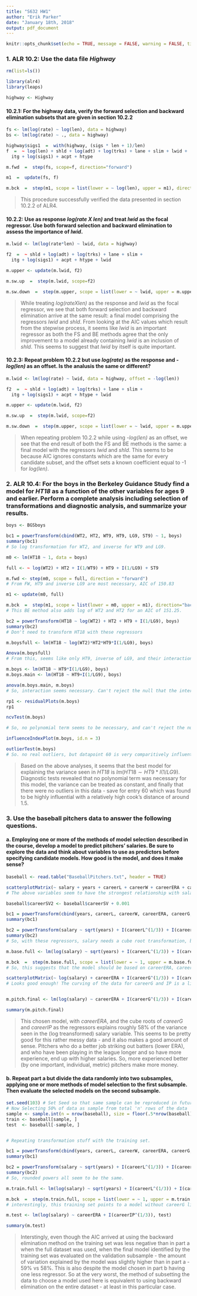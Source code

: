 ```yaml
---
title: "S632 HW1"
author: "Erik Parker"
date: "January 18th, 2018"
output: pdf_document
---
```


```r
knitr::opts_chunk$set(echo = TRUE, message = FALSE, warning = FALSE, tidy = TRUE)
```

### 1. ALR 10.2: Use the data file *Highway*

```r

rm(list=ls())

library(alr4)
library(leaps)

highway <- Highway

```

#### 10.2.1: For the highway data, verify the forward selection and backward elimination subsets that are given in section 10.2.2

```r

fs <- lm(log(rate) ~ log(len), data = highway)
bs <- lm(log(rate) ~ ., data = highway)

highway$sigs1  =  with(highway, (sigs * len + 1)/len)
f  =  ~ log(len) + shld + log(adt) + log(trks) + lane + slim + lwid +
  itg + log(sigs1) + acpt + htype

m.fwd  =  step(fs, scope=f, direction="forward")

m1  =  update(fs, f)

m.bck  =  step(m1, scope = list(lower = ~ log(len), upper = m1), direction="backward")

```

> This procedure successfully verified the data presented in section 10.2.2 of ALR4.

#### 10.2.2: Use as response *log(rate X len)* and treat *lwid* as the focal regressor. Use both forward selection and backward elimination to assess the importance of *lwid*.

```r

m.lwid <- lm(log(rate*len) ~ lwid, data = highway)

f2  =  ~ shld + log(adt) + log(trks) + lane + slim +
  itg + log(sigs1) + acpt + htype + lwid

m.upper <- update(m.lwid, f2)

m.sw.up  =  step(m.lwid, scope=f2)

m.sw.down  =  step(m.upper, scope = list(lower = ~ lwid, upper = m.upper), direction = "both")


```

> While treating *log(rateXlen)* as the response and *lwid* as the focal regressor, we see that both forward selection and backward elimination arrive at the same result: a final model comprising the regressors *lwid* and *shld*. From looking at the AIC values which result from the stepwise process, it seems like *lwid* is an important regressor as both the FS and BE methods agree that the only improvement to a model already containing *lwid* is an inclusion of *shld*. This seems to suggest that *lwid* by itself is quite important. 

#### 10.2.3: Repeat problem 10.2.2 but use *log(rate)* as the response and *-log(len)* as an offset. Is the analusis the same or different?

```r

m.lwid <- lm(log(rate) ~ lwid, data = highway, offset = -log(len))

f2  =  ~ shld + log(adt) + log(trks) + lane + slim +
  itg + log(sigs1) + acpt + htype + lwid

m.upper <- update(m.lwid, f2)

m.sw.up  =  step(m.lwid, scope=f2)

m.sw.down  =  step(m.upper, scope = list(lower = ~ lwid, upper = m.upper), direction = "both")

```

> When repeating problem 10.2.2 while using *-log(len)* as an offset, we see that the end result of both the FS and BE methods is the same: a final model with the regressors *lwid* and *shld*. This seems to be because AIC ignores constants which are the same for every candidate subset, and the offset sets a known coefficient equal to -1 for *log(len)*.


### 2. ALR 10.4: For the boys in the Berkeley Guidance Study find a model for *HT18* as a function of the other variables for ages 9 and earlier. Perform a complete analysis including selection of transformations and diagnostic analysis, and summarize your results.

```r

boys <- BGSboys

bc1 = powerTransform(cbind(WT2, HT2, WT9, HT9, LG9, ST9) ~ 1, boys)
summary(bc1)
# So log transformation for WT2, and inverse for WT9 and LG9.

m0 <- lm(HT18 ~ 1, data = boys)

full <- ~ log(WT2) + HT2 + I(1/WT9) + HT9 + I(1/LG9) + ST9

m.fwd <- step(m0, scope = full, direction = "forward")
# From FW, HT9 and inverse LG9 are most necessary, AIC of 150.83

m1 <- update(m0, full)

m.bck  =  step(m1, scope = list(lower = m0, upper = m1), direction="backward")
# This BE method also adds log of WT2 and HT2 for an AIC of 151.25.

bc2 = powerTransform(HT18 ~ log(WT2) + HT2 + HT9 + I(1/LG9), boys)
summary(bc2)
# Don't need to transform HT18 with these regressors

m.boysfull <- lm(HT18 ~ log(WT2)*HT2*HT9*I(1/LG9), boys)

Anova(m.boysfull)
# From this, seems like only HT9, inverse of LG9, and their interaction are needed.

m.boys <- lm(HT18 ~ HT9*I(1/LG9), boys)
m.boys.main <- lm(HT18 ~ HT9+I(1/LG9), boys)

anova(m.boys.main, m.boys)
# So, interaction seems necessary. Can't reject the null that the interaction adds to our understanding of the response.

rp1 <- residualPlots(m.boys)
rp1

ncvTest(m.boys)

# So, no polynomial term seems to be necessary, and can't reject the null hypothesis that the variance is constant.

influenceIndexPlot(m.boys, id.n = 3)

outlierTest(m.boys)
# So. no real outliers, but datapoint 60 is very comparitively influential.
```

> Based on the above analyses, it seems that the best model for explaining the variance seen in *HT18* is $lm(HT18 \sim HT9*I(1/LG9)$. Diagnostic tests revealed that no polynomial term was necessary for this model, the variance can be treated as constant, and finally that there were no outliers in this data - save for entry 60 which was found to be highly influential with a relatively high cook's distance of around 1.5.


### 3. Use the baseball pitchers data to answer the following questions.

#### a. Employing one or more of the methods of model selection described in the course, develop a model to predict pitchers' salaries. Be sure to explore the data and think about variables to use as predictors before specifying candidate models. How good is the model, and does it make sense?

```r

baseball <- read.table("BaseballPitchers.txt", header = TRUE)

scatterplotMatrix(~ salary + years + careerL + careerW + careerERA + careerG + careerIP + careerSV, smoother = FALSE, data = baseball)
# The above variables seem to have the strongest relationship with salary

baseball$careerSV2 <- baseball$careerSV + 0.001

bc1 = powerTransform(cbind(years, careerL, careerW, careerERA, careerG, careerIP, careerSV2) ~ 1, baseball)
summary(bc1)

bc2 = powerTransform(salary ~ sqrt(years) + I(careerL^(1/3)) + I(careerW^(1/3)) + careerERA + I(careerG^(1/3)) + I(careerIP^(1/3)) + I(careerSV2^(1/3)), baseball)
summary(bc2)
# So, with these regressors, salary needs a cube root transformation, but it is really close to a log transformation, and that is easier to interpret, so I will use that.

m.base.full <- lm(log(salary) ~ sqrt(years) + I(careerL^(1/3)) + I(careerW^(1/3)) + careerERA + I(careerG^(1/3)) + I(careerIP^(1/3)) + I(careerSV2^(1/3)), baseball)

m.bck  =  step(m.base.full, scope = list(lower = ~ 1, upper = m.base.full), direction="backward")
# So, this suggests that the model should be based on careerERA, careerG^1/3 and careerIP^1/3.

scatterplotMatrix(~ log(salary) + careerERA + I(careerG^(1/3)) + I(careerIP^(1/3)), smoother = FALSE, data = baseball)
# Looks good enough! The curving of the data for careerG and IP is a little concerning, but it seems straight enough for my current purposes.


m.pitch.final <- lm(log(salary) ~ careerERA + I(careerG^(1/3)) + I(careerIP^(1/3)), baseball)

summary(m.pitch.final)
```

> This chosen model, with *careerERA*, and the cube roots of *careerG* and *careerIP* as the regressors explains roughly 58% of the variance seen in the (log treansformed) salary variable. This seems to be pretty good for this rather messy data - and it also makes a good amount of sense. Pitchers who do a better job striking out batters (lower ERA), and who have been playing in the league longer and so have more experience, end up with higher salaries. So, more experienced better (by one important, individual, metric) pitchers make more money.

#### b. Repeat part a but divide the data randomly into two subsamples, applying one or more methods of model selection to the first subsample. Then evaluate the selected models on the second subsample.

```r

set.seed(103) # Set Seed so that same sample can be reproduced in future also
# Now Selecting 50% of data as sample from total 'n' rows of the data  
sample <- sample.int(n = nrow(baseball), size = floor(.5*nrow(baseball)), replace = F)
train <- baseball[sample, ]
test  <- baseball[-sample, ]


# Repeating transformation stuff with the training set.

bc1 = powerTransform(cbind(years, careerL, careerW, careerERA, careerG, careerIP, careerSV2) ~ 1, train)
summary(bc1)

bc2 = powerTransform(salary ~ sqrt(years) + I(careerL^(1/3)) + I(careerW^(1/3)) + careerERA + I(careerG^(1/3)) + I(careerIP^(1/3)) + I(careerSV2^(1/3)), train)
summary(bc2)
# So, rounded powers all seem to be the same.

m.train.full <- lm(log(salary) ~ sqrt(years) + I(careerL^(1/3)) + I(careerW^(1/3)) + careerERA + I(careerG^(1/3)) + I(careerIP^(1/3)) + I(careerSV2^(1/3)), train)

m.bck  =  step(m.train.full, scope = list(lower = ~ 1, upper = m.train.full), direction="backward")
# interestingly, this training set points to a model without careerG like in part a, here just with careerERA and careerIP. Though the overall AIC is much higher than in part a, so maybe this model won't be as good?

m.test <- lm(log(salary) ~ careerERA + I(careerIP^(1/3)), test)

summary(m.test)
```

> Interstingly, even though the AIC arrived at using the backward elimination method on the training set was less negative than in part a when the full dataset was used, when the final model identified by the training set was evaluated on the validation subsample - the amount of variation explained by the model was slightly higher than in part a - 59% vs 58%. This is also despite the model chosen in part b having one less regressor. So at the very worst, the method of subsetting the data to choose a model used here is equivalent to using backward elimination on the entire dataset - at least in this particular case.